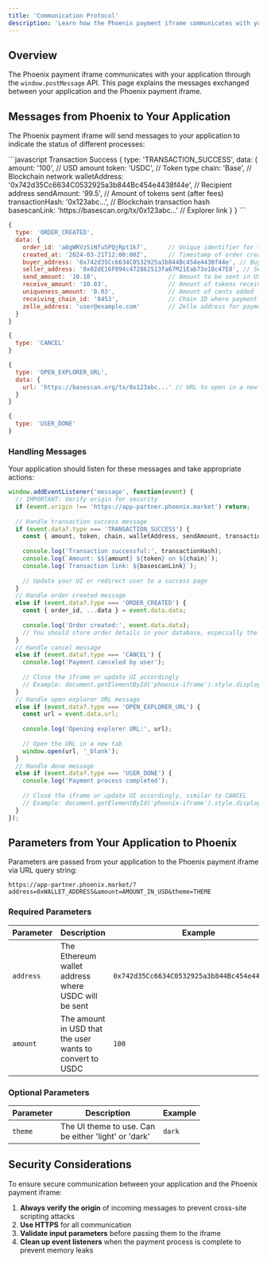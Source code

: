 ```yaml
---
title: 'Communication Protocol'
description: 'Learn how the Phoenix payment iframe communicates with your application'
---
```


## Overview

The Phoenix payment iframe communicates with your application through the `window.postMessage` API. This page explains the messages exchanged between your application and the Phoenix payment iframe.

## Messages from Phoenix to Your Application

The Phoenix payment iframe will send messages to your application to indicate the status of different processes:

<CodeGroup>
```javascript Transaction Success
{
  type: 'TRANSACTION_SUCCESS',
  data: {
    amount: '100',                           // USD amount
    token: 'USDC',                           // Token type
    chain: 'Base',                           // Blockchain network
    walletAddress: '0x742d35Cc6634C0532925a3b844Bc454e4438f44e', // Recipient address
    sendAmount: '99.5',                      // Amount of tokens sent (after fees)
    transactionHash: '0x123abc...',          // Blockchain transaction hash
    basescanLink: 'https://basescan.org/tx/0x123abc...' // Explorer link
  }
}
```

```javascript Order Created
{
  type: 'ORDER_CREATED',
  data: {
    order_id: 'a8gWRVzSiNfu5PQjRpt1k7',      // Unique identifier for the order
    created_at: '2024-03-21T12:00:00Z',      // Timestamp of order creation
    buyer_address: '0x742d35Cc6634C0532925a3b844Bc454e4438f44e', // Buyer's wallet address
    seller_address: '0x02dE16F094c472862513fa67M21Eab73o18c47E8', // Seller's wallet address
    send_amount: '10.10',                    // Amount to be sent in USD
    receive_amount: '10.03',                 // Amount of tokens received (after fees)
    uniqueness_amount: '0.03',               // Amount of cents added for uniqueness
    receiving_chain_id: '8453',              // Chain ID where payment will be received
    zelle_address: 'user@example.com'        // Zelle address for payment
  }
}
```

```javascript Cancel
{
  type: 'CANCEL'
}
```

```javascript Open Explorer URL
{
  type: 'OPEN_EXPLORER_URL',
  data: {
    url: 'https://basescan.org/tx/0x123abc...' // URL to open in a new tab/window
  }
}
```

```javascript Done
{
  type: 'USER_DONE'
}
```
</CodeGroup>

### Handling Messages

Your application should listen for these messages and take appropriate actions:

```javascript
window.addEventListener('message', function(event) {
  // IMPORTANT: Verify origin for security
  if (event.origin !== 'https://app-partner.phoenix.market') return;
  
  // Handle transaction success message
  if (event.data?.type === 'TRANSACTION_SUCCESS') {
    const { amount, token, chain, walletAddress, sendAmount, transactionHash, basescanLink } = event.data.data;
    
    console.log('Transaction successful:', transactionHash);
    console.log(`Amount: $${amount} ${token} on ${chain}`);
    console.log(`Transaction link: ${basescanLink}`);
    
    // Update your UI or redirect user to a success page
  }
  // Handle order created message
  else if (event.data?.type === 'ORDER_CREATED') {
    const { order_id, ...data } = event.data.data;
    
    console.log('Order created:', event.data.data);
    // You should store order details in your database, especially the order_id
  }
  // Handle cancel message
  else if (event.data?.type === 'CANCEL') {
    console.log('Payment canceled by user');
    
    // Close the iframe or update UI accordingly
    // Example: document.getElementById('phoenix-iframe').style.display = 'none';
  }
  // Handle open explorer URL message
  else if (event.data?.type === 'OPEN_EXPLORER_URL') {
    const url = event.data.url;
    
    console.log('Opening explorer URL:', url);
    
    // Open the URL in a new tab
    window.open(url, '_blank');
  }
  // Handle done message
  else if (event.data?.type === 'USER_DONE') {
    console.log('Payment process completed');
    
    // Close the iframe or update UI accordingly, similar to CANCEL
    // Example: document.getElementById('phoenix-iframe').style.display = 'none';
  }
});
```

## Parameters from Your Application to Phoenix

Parameters are passed from your application to the Phoenix payment iframe via URL query string:

```
https://app-partner.phoenix.market/?address=0xWALLET_ADDRESS&amount=AMOUNT_IN_USD&theme=THEME
```

### Required Parameters

| Parameter | Description | Example |
| --------- | ----------- | ------- |
| `address` | The Ethereum wallet address where USDC will be sent | `0x742d35Cc6634C0532925a3b844Bc454e4438f44e` |
| `amount` | The amount in USD that the user wants to convert to USDC | `100` |

### Optional Parameters

| Parameter | Description | Example |
| --------- | ----------- | ------- |
| `theme` | The UI theme to use. Can <br/>be either 'light' or 'dark' | `dark` |

## Security Considerations

To ensure secure communication between your application and the Phoenix payment iframe:

1. **Always verify the origin** of incoming messages to prevent cross-site scripting attacks
2. **Use HTTPS** for all communication
3. **Validate input parameters** before passing them to the iframe
4. **Clean up event listeners** when the payment process is complete to prevent memory leaks 